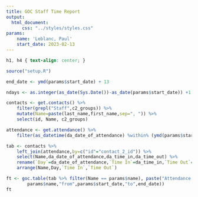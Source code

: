 ```yaml
---
title: GOC Staff Time Report
output:
  html_document:
      css: "../styles/styles.css"
params:
    name: 'Leblanc, Paul'
    start_date: 2023-02-13
---
```

```css
h1, h4 { text-align: center; }
```
```r
source("setup.R")
```
```r

end_date <- ymd(params$start_date) + 13

ndays <- as.integer(as_date(Sys.Date())-as_date(params$start_date)) +1

contacts <- get.contacts() %>%
    filter(grepl("Staff",c2_groups)) %>%
    mutate(Name=paste(last_name,first_name,sep=", ")) %>%
    select(id, Name, c2_groups)

attendance <- get.attendance() %>%
    filter(as_datetime(da_date_of_attendance) %within% (ymd(params$start_date) %--% end_date))

tab <- contacts %>%
    left_join(attendance,by=c("id"="contact_2_id")) %>%
    select(Name,da_date_of_attendance,da_time_in,da_time_out) %>%
    rename(`Day`=da_date_of_attendance,`Time In`=da_time_in,`Time Out`=da_time_out) %>%
    arrange(Name,Day,`Time In`,`Time Out`)

ft <- goc.table(tab %>% filter(Name == params$name), paste("Attendance for",
        params$name,"from",params$start_date,"to",end_date))
ft




```